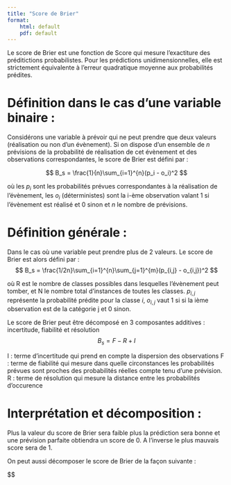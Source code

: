 ```yaml
---
title: "Score de Brier"
format: 
    html: default 
    pdf: default 
---
```


Le score de Brier est une fonction de Score qui mesure l'exactiture des préditictions probabilistes. 
Pour les prédictions unidimensionnelles, elle est strictement équivalente à l'erreur quadratique moyenne aux probabilités prédites. 

# Définition dans le cas d'une variable binaire :

Considérons une variable à prévoir qui ne peut prendre que deux valeurs (réalisation ou non d'un évènement). Si on dispose d'un ensemble de $n$ prévisions de la probabilité de réalisation de cet évènement et des observations correspondantes, le score de Brier est défini par : 

$$
B_s = \frac{1}{n}\sum_{i=1}^{n}(p_i - o_i)^2
$$

où les $p_i$ sont les probabilités prévues correspondantes à la réalisation de l'évènement, les $o_{i}$ (déterministes) sont la i-ème observation valant 1 si l'évènement est réalisé et 0 sinon et $n$ le nombre de prévisions.

# Définition générale : 

Dans le cas où une variable peut prendre plus de 2 valeurs. 
Le score de Brier est alors défini par : 
$$
B_s = \frac{1/2n}\sum_{i=1}^{n}\sum_{j=1}^{m}(p_{i,j} - o_{i,j})^2
$$

où R est le nombre de classes possibles dans lesquelles l'évènement peut tomber, et N le nombre total d'instances de toutes les classes.
$p_{i,j}$ représente la probabilité prédite pour la classe $i$, $o_{i,j}$ vaut 1 si si la ième observation est de la catégorie j et 0 sinon. 

Le score de Brier peut être décomposé en 3 composantes additives : incertitude, fiabilité et résolution 
$$
B_s = F - R + I 
$$

I : terme d'incertitude qui prend en compte la dispersion des observations 
F : terme de fiabilité qui mesure dans quelle circonstances les probabilités prévues sont proches des probabilités réelles compte tenu d'une prévision.
R : terme de résolution qui mesure la distance entre les probabilités d'occurence 


# Interprétation et décomposition : 

Plus la valeur du score de Brier sera faible plus la prédiction sera bonne et une prévision parfaite obtiendra un score de 0. A l'inverse le plus mauvais score sera de 1. 

On peut aussi décomposer le score de Brier de la façon suivante : 

$$


